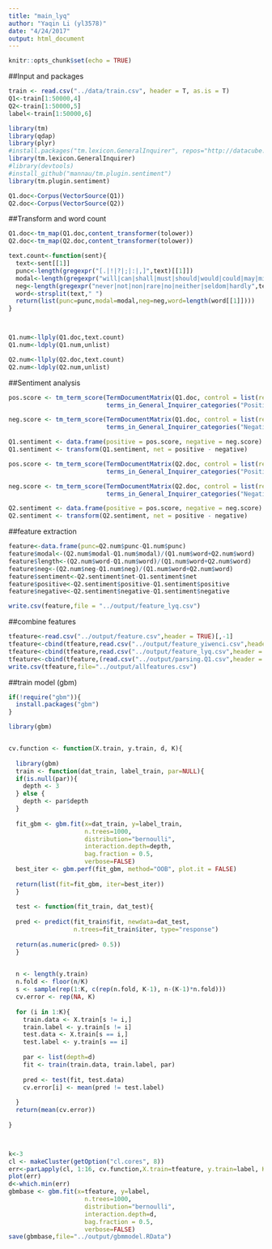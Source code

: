 ```yaml
---
title: "main_lyq"
author: "Yaqin Li (yl3578)"
date: "4/24/2017"
output: html_document
---
```


```r
knitr::opts_chunk$set(echo = TRUE)
```


##Input and packages

```r
train <- read.csv("../data/train.csv", header = T, as.is = T)
Q1<-train[1:50000,4]
Q2<-train[1:50000,5]
label<-train[1:50000,6]

library(tm)
library(qdap)
library(plyr)
#install.packages("tm.lexicon.GeneralInquirer", repos="http://datacube.wu.ac.at", type="source")
library(tm.lexicon.GeneralInquirer)
#library(devtools)
#install_github("mannau/tm.plugin.sentiment")
library(tm.plugin.sentiment)

Q1.doc<-Corpus(VectorSource(Q1))
Q2.doc<-Corpus(VectorSource(Q2))
```

##Transform and word count

```r
Q1.doc<-tm_map(Q1.doc,content_transformer(tolower))
Q2.doc<-tm_map(Q2.doc,content_transformer(tolower))

text.count<-function(sent){
  text<-sent[[1]]
  punc<-length(gregexpr("[.|!|?|;|:|,]",text)[[1]])
  modal<-length(gregexpr("will|can|shall|must|should|would|could|may|might",text)[[1]])
  neg<-length(gregexpr("never|not|non|rare|no|neither|seldom|hardly",text)[[1]])
  word<-strsplit(text," ")
  return(list(punc=punc,modal=modal,neg=neg,word=length(word[[1]])))
}



Q1.num<-llply(Q1.doc,text.count)
Q1.num<-ldply(Q1.num,unlist)

Q2.num<-llply(Q2.doc,text.count)
Q2.num<-ldply(Q2.num,unlist)

```




##Sentiment analysis
```r
pos.score <- tm_term_score(TermDocumentMatrix(Q1.doc, control = list(removePunctuation = TRUE)), 
                           terms_in_General_Inquirer_categories("Positiv")) 

neg.score <- tm_term_score(TermDocumentMatrix(Q1.doc, control = list(removePunctuation = TRUE)), 
                           terms_in_General_Inquirer_categories("Negativ")) 

Q1.sentiment <- data.frame(positive = pos.score, negative = neg.score)
Q1.sentiment <- transform(Q1.sentiment, net = positive - negative)

pos.score <- tm_term_score(TermDocumentMatrix(Q2.doc, control = list(removePunctuation = TRUE)), 
                           terms_in_General_Inquirer_categories("Positiv")) 

neg.score <- tm_term_score(TermDocumentMatrix(Q2.doc, control = list(removePunctuation = TRUE)), 
                           terms_in_General_Inquirer_categories("Negativ")) 

Q2.sentiment <- data.frame(positive = pos.score, negative = neg.score)
Q2.sentiment <- transform(Q2.sentiment, net = positive - negative)
```


##feature extraction

```r
feature<-data.frame(punc=Q2.num$punc-Q1.num$punc)
feature$modal<-(Q2.num$modal-Q1.num$modal)/(Q1.num$word+Q2.num$word)
feature$length<-(Q2.num$word-Q1.num$word)/(Q1.num$word+Q2.num$word)
feature$neg<-(Q2.num$neg-Q1.num$neg)/(Q1.num$word+Q2.num$word)
feature$sentiment<-Q2.sentiment$net-Q1.sentiment$net
feature$positive<-Q2.sentiment$positive-Q1.sentiment$positive
feature$negative<-Q2.sentiment$negative-Q1.sentiment$negative

write.csv(feature,file = "../output/feature_lyq.csv")
```


##combine features

```r
tfeature<-read.csv("../output/feature.csv",header = TRUE)[,-1]
tfeature<-cbind(tfeature,read.csv("../output/feature_yiwenci.csv",header = TRUE)[,-1])
tfeature<-cbind(tfeature,read.csv("../output/feature_lyq.csv",header = TRUE)[,-1])
tfeature<-cbind(tfeature,(read.csv("../output/parsing.Q1.csv",header = TRUE)-read.csv("../output/parsing.Q2.csv",header = TRUE))[,-1])
write.csv(tfeature,file="../output/allfeatures.csv")
```

##train model (gbm)

```r
if(!require("gbm")){
  install.packages("gbm")
}

library(gbm)


cv.function <- function(X.train, y.train, d, K){
  
  library(gbm)
  train <- function(dat_train, label_train, par=NULL){
  if(is.null(par)){
    depth <- 3
  } else {
    depth <- par$depth
  }
  
  fit_gbm <- gbm.fit(x=dat_train, y=label_train,
                     n.trees=1000,
                     distribution="bernoulli",
                     interaction.depth=depth, 
                     bag.fraction = 0.5,
                     verbose=FALSE)
  best_iter <- gbm.perf(fit_gbm, method="OOB", plot.it = FALSE)
  
  return(list(fit=fit_gbm, iter=best_iter))
  }
  
  test <- function(fit_train, dat_test){
  
  pred <- predict(fit_train$fit, newdata=dat_test, 
                  n.trees=fit_train$iter, type="response")
  
  return(as.numeric(pred> 0.5))
  }

  
  n <- length(y.train)
  n.fold <- floor(n/K)
  s <- sample(rep(1:K, c(rep(n.fold, K-1), n-(K-1)*n.fold)))  
  cv.error <- rep(NA, K)
  
  for (i in 1:K){
    train.data <- X.train[s != i,]
    train.label <- y.train[s != i]
    test.data <- X.train[s == i,]
    test.label <- y.train[s == i]
    
    par <- list(depth=d)
    fit <- train(train.data, train.label, par)
    
    pred <- test(fit, test.data)  
    cv.error[i] <- mean(pred != test.label)  
    
  }			
  return(mean(cv.error))
  
}



k<-3
cl <- makeCluster(getOption("cl.cores", 8))
err<-parLapply(cl, 1:16, cv.function,X.train=tfeature, y.train=label, K=k)
plot(err)
d<-which.min(err)
gbmbase <- gbm.fit(x=tfeature, y=label,
                     n.trees=1000,
                     distribution="bernoulli",
                     interaction.depth=d, 
                     bag.fraction = 0.5,
                     verbose=FALSE)
save(gbmbase,file="../output/gbmmodel.RData")
```


